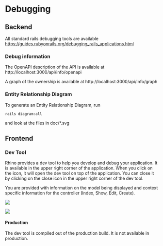 # Debugging

## Backend

All standard rails debugging tools are available https://guides.rubyonrails.org/debugging_rails_applications.html

### Debug information

The OpenAPI description of the API is available at http://localhost:3000/api/info/openapi

A graph of the ownership is available at http://localhost:3000/api/info/graph

### Entity Relationship Diagram

To generate an Entity Relationship Diagram, run

```bash
rails diagram:all
```

and look at the files in doc/\*.svg

## Frontend

### Dev Tool

Rhino provides a dev tool to help you develop and debug your application. It is available in the upper right corner of the application. When you click on the icon, it will open the dev tool on top of the application. You can close it by clicking on the close icon in the upper right corner of the dev tool.

You are provided with information on the model being displayed and context specific information for the controller (Index, Show, Edit, Create).

![](/img/dev_tool_icon.png)

![](/img/dev_tool_open.png)

#### Production

The dev tool is compiled out of the production build. It is not available in production.
